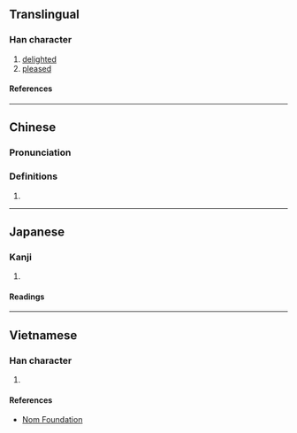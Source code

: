 {{character info/new}}
==Translingual==

===Han character===
{{Han char|rn=72|rad=日|as=05|sn=9|four=|canj=AIT|ids=⿱日弁}}

# [[delighted]]
# [[pleased]]

====References====
{{Han ref|kx=0493.160|dkj=13849|dj=0857.040|hdz=21504.100|uh=662A}}

----

==Chinese==
{{zh-forms}}

===Pronunciation===
{{zh-pron
|m=biàn
|m-s=
|dg=
|c=bin6
|c-t=
|g=
|h=pfs=
|j=
|mb=
|md=
|mn=
|mn-t=
|w=
|x=
|mc=y
|oc=y
|cat=n
}}

===Definitions===
{{zh-hanzi}}

# {{rfdef|zh}}

----

==Japanese==

===Kanji===
{{ja-kanji|grade=|rs=日05}}

# {{rfdef|ja|sort=日05}}

====Readings====
{{ja-readings
|on=へん, べん
|kun=たのしむさま, あきらか
}}

----

==Vietnamese==

===Han character===
{{vi-readings|rs=日05|reading=biền}}

# {{rfdef|vi|sort=日05}}

====References====
* [http://nomfoundation.org/common/nom_details.php?codepoint=662a Nom Foundation]